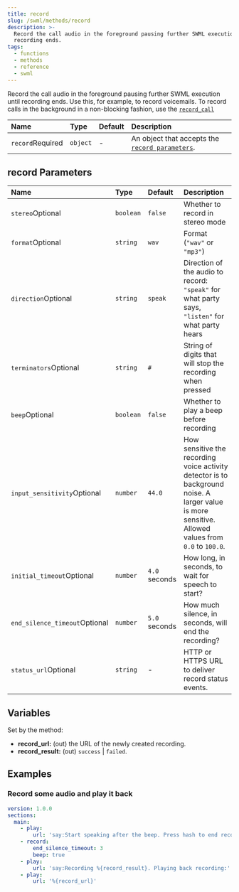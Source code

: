 ```yaml
---
title: record
slug: /swml/methods/record
description: >-
  Record the call audio in the foreground pausing further SWML execution until
  recording ends.
tags:
  - functions
  - methods
  - reference
  - swml
---
```


Record the call audio in the foreground pausing further SWML execution until recording ends. Use this, for example, to record voicemails.
To record calls in the background in a non-blocking fashion, use the [`record_call`](./record_call.mdx)

| Name                                                   | Type     | Default | Description                                                           |
|:-------------------------------------------------------|:---------|:--------|:----------------------------------------------------------------------|
| `record`<span className="required-arg">Required</span> | `object` | -       | An object that accepts the [`record parameters`](#record-parameters). |

## **record Parameters**

| Name                                                                | Type      | Default       | Description                                                                                                                                         |
|:--------------------------------------------------------------------|:----------|:--------------|:----------------------------------------------------------------------------------------------------------------------------------------------------|
| `stereo`<span className="optional-arg">Optional</span>              | `boolean` | `false`       | Whether to record in stereo mode                                                                                                                    |
| `format`<span className="optional-arg">Optional</span>              | `string`  | `wav`         | Format (`"wav"` or `"mp3"`)                                                                                                                         |
| `direction`<span className="optional-arg">Optional</span>           | `string`  | `speak`       | Direction of the audio to record: `"speak"` for what party says, `"listen"` for what party hears                                                    |
| `terminators`<span className="optional-arg">Optional</span>         | `string`  | `#`           | String of digits that will stop the recording when pressed                                                                                          |
| `beep`<span className="optional-arg">Optional</span>                | `boolean` | `false`       | Whether to play a beep before recording                                                                                                             |
| `input_sensitivity`<span className="optional-arg">Optional</span>   | `number`  | `44.0`        | How sensitive the recording voice activity detector is to background noise. A larger value is more sensitive. Allowed values from `0.0` to `100.0`. |
| `initial_timeout`<span className="optional-arg">Optional</span>     | `number`  | `4.0` seconds | How long, in seconds, to wait for speech to start?                                                                                                  |
| `end_silence_timeout`<span className="optional-arg">Optional</span> | `number`  | `5.0` seconds | How much silence, in seconds, will end the recording?                                                                                               |
| `status_url`<span className="optional-arg">Optional</span>         | `string`  | -             | HTTP or HTTPS URL to deliver record status events.                                                                                               |

## **Variables**

Set by the method:

- **record_url:** (out) the URL of the newly created recording.
- **record_result:** (out) `success` | `failed`.

## **Examples**

### Record some audio and play it back

```yaml andJson
version: 1.0.0
sections:
  main:
    - play:
        url: 'say:Start speaking after the beep. Press hash to end recording.'
    - record:
        end_silence_timeout: 3
        beep: true
    - play:
        url: 'say:Recording %{record_result}. Playing back recording:'
    - play:
        url: '%{record_url}'
```
